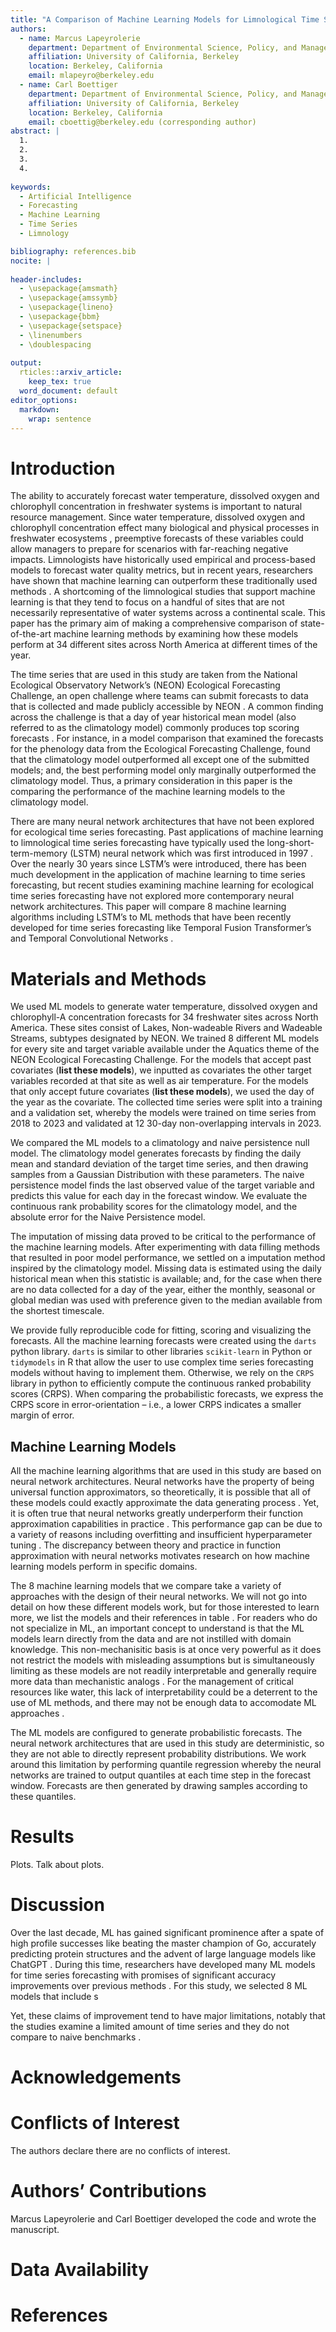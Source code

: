 ```yaml
---
title: "A Comparison of Machine Learning Models for Limnological Time Series Forecasting"
authors:
  - name: Marcus Lapeyrolerie
    department: Department of Environmental Science, Policy, and Management
    affiliation: University of California, Berkeley
    location: Berkeley, California
    email: mlapeyro@berkeley.edu
  - name: Carl Boettiger
    department: Department of Environmental Science, Policy, and Management
    affiliation: University of California, Berkeley
    location: Berkeley, California
    email: cboettig@berkeley.edu (corresponding author)
abstract: |
  1. 
  2. 
  3. 
  4. 
  
keywords:
  - Artificial Intelligence
  - Forecasting
  - Machine Learning
  - Time Series
  - Limnology

bibliography: references.bib
nocite: |
    
header-includes:
  - \usepackage{amsmath}
  - \usepackage{amssymb}
  - \usepackage{lineno}
  - \usepackage{bbm}
  - \usepackage{setspace}
  - \linenumbers
  - \doublespacing
  
output: 
  rticles::arxiv_article:
    keep_tex: true
  word_document: default
editor_options: 
  markdown: 
    wrap: sentence
---
```



# Introduction

The ability to accurately forecast water temperature, dissolved oxygen and chlorophyll concentration in freshwater systems is important to natural resource management. Since water temperature, dissolved oxygen and chlorophyll concentration effect many biological and physical processes in freshwater ecosystems \cite{oullet-proulx, Stajkowski, Chen}, preemptive forecasts of these variables could allow managers to prepare for scenarios with far-reaching negative impacts. Limnologists have historically used empirical and process-based models to forecast water quality metrics, but in recent years, researchers have shown that machine learning can outperform these traditionally used methods \cite{Hanson, others}. A shortcoming of the limnological studies that support machine learning is that they tend to focus on a handful of sites that are not necessarily representative of water systems across a continental scale. This paper has the primary aim of making a comprehensive comparison of state-of-the-art machine learning methods by examining how these models perform at 34 different sites across North America at different times of the year.

The time series that are used in this study are taken from the National Ecological Observatory Network's (NEON) Ecological Forecasting Challenge, an open challenge where teams can submit forecasts to data that is collected and made publicly accessible by NEON \cite{Quinn}. A common finding across the challenge is that a day of year historical mean model (also referred to as the climatology model) commonly produces top scoring forecasts \cite{Dietze, Quinn}. For instance, in a model comparison that examined the forecasts for the phenology data from the Ecological Forecasting Challenge, \cite{Dietze} found that the climatology model outperformed all except one of the submitted models; and, the best performing model only marginally outperformed the climatology model. Thus, a primary consideration in this paper is the comparing the performance of the machine learning models to the climatology model.

There are many neural network architectures that have not been explored for ecological time series forecasting. Past applications of machine learning to limnological time series forecasting have typically used the long-short-term-memory (LSTM) neural network which was first introduced in 1997 \cite{lstm}. Over the nearly 30 years since LSTM's were introduced, there has been much development in the application of machine learning to time series forecasting, but recent studies examining machine learning for ecological time series forecasting have not explored more contemporary neural network architectures. This paper will compare 8 machine learning algorithms including LSTM's to ML methods that have been recently developed for time series forecasting like Temporal Fusion Transformer's and Temporal Convolutional Networks \cite{tft, tcn}.

# Materials and Methods

We used ML models to generate water temperature, dissolved oxygen and chlorophyll-A concentration forecasts for 34 freshwater sites across North America. These sites consist of Lakes, Non-wadeable Rivers and Wadeable Streams, subtypes designated by NEON. We trained 8 different ML models for every site and target variable available under the Aquatics theme of the NEON Ecological Forecasting Challenge. For the models that accept past covariates (**list these models**), we inputted as covariates the other target variables recorded at that site as well as air temperature. For the models that only accept future covariates (**list these models**), we used the day of the year as the covariate. The collected time series were split into a training and a validation set, whereby the models were trained on time series from 2018 to 2023 and validated at 12 30-day non-overlapping intervals in 2023.

We compared the ML models to a climatology and naive persistence null model. The climatology model generates forecasts by finding the daily mean and standard deviation of the target time series, and then drawing samples from a Gaussian Distribution with these parameters. The naive persistence model finds the last observed value of the target variable and predicts this value for each day in the forecast window. We evaluate the continuous rank probability scores for the climatology model, and the absolute error for the Naive Persistence model.

The imputation of missing data proved to be critical to the performance of the machine learning models. After experimenting with data filling methods that resulted in poor model performance, we settled on a imputation method inspired by the climatology model. Missing data is estimated using the daily historical mean when this statistic is available; and, for the case when there are no data collected for a day of the year, either the monthly, seasonal or global median was used with preference given to the median available from the shortest timescale.

We provide fully reproducible code for fitting, scoring and visualizing the forecasts. All the machine learning forecasts were created using the `darts` python library. `darts` is similar to other libraries `scikit-learn` in Python or `tidymodels` in R that allow the user to use complex time series forecasting models without having to implement them. Otherwise, we rely on the `CRPS` library in python to efficiently compute the continuous ranked probability scores (CRPS). When comparing the probabilistic forecasts, we express the CRPS score in error-orientation -- i.e., a lower CRPS indicates a smaller margin of error.

## Machine Learning Models

All the machine learning algorithms that are used in this study are based on neural network architectures. Neural networks have the property of being universal function approximators, so theoretically, it is possible that all of these models could exactly approximate the data generating process \cite{}. Yet, it is often true that neural networks greatly underperform their function approximation capabilities in practice \cite{adcock, makridakis}. This performance gap can be due to a variety of reasons including overfitting and insufficient hyperparameter tuning \cite{adcock}. The discrepancy between theory and practice in function approximation with neural networks motivates research on how machine learning models perform in specific domains.

The 8 machine learning models that we compare take a variety of approaches with the design of their neural networks. We will not go into detail on how these different models work, but for those interested to learn more, we list the models and their references in table \ref{}. For readers who do not specialize in ML, an important concept to understand is that the ML models learn directly from the data and are not instilled with domain knowledge. This non-mechanisitic basis is at once very powerful as it does not restrict the models with misleading assumptions but is simultaneously limiting as these models are not readily interpretable and generally require more data than mechanistic analogs \cite{}. For the management of critical resources like water, this lack of interpretability could be a deterrent to the use of ML methods, and there may not be enough data to accomodate ML approaches \cite{}.

The ML models are configured to generate probabilistic forecasts. The neural network architectures that are used in this study are deterministic, so they are not able to directly represent probability distributions. We work around this limitation by performing quantile regression whereby the neural networks are trained to output quantiles at each time step in the forecast window. Forecasts are then generated by drawing samples according to these quantiles.

# Results

Plots. Talk about plots.

# Discussion


Over the last decade, ML has gained significant prominence after a spate of high profile successes like beating the master champion of Go, accurately predicting protein structures and the advent of large language models like ChatGPT \cite{alphago, alphafold, chatgpt}. During this time, researchers have developed many ML models for time series forecasting with promises of significant accuracy improvements over previous methods \cite{makridakis}. For this study, we selected 8 ML models that include s

Yet, these claims of improvement tend to have major limitations, notably that the studies examine a limited amount of time series and they do not compare to naive benchmarks \cite{makridakis}. 

# Acknowledgements


# Conflicts of Interest {-}

The authors declare there are no conflicts of interest.

# Authors' Contributions {-}

Marcus Lapeyrolerie and Carl Boettiger developed the code and wrote the manuscript.

# Data Availability {-}



\newpage

# References
